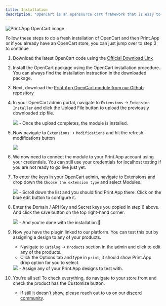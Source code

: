 ```yaml
---
title: Installation
description: "OpenCart is an opensource cart framework that is easy to use and manage."
---
```


<Frame>
    <img alt="Print.App OpenCart image" src="/images/oc.png" />
</Frame>

Follow these steps to do a fresh installation of OpenCart and then Print.App or if you already have an OpenCart store, you can just jump over to step 3 to continue

1.  Download the latest OpenCart code using the [Official Download Link](http://opencart.com/index.php?route=download/download)

2.  Install the OpenCart package using the OpenCart installation procedure. You can always find the installation instruction in the downloaded package.

3.  Next, download the [Print.App OpenCart module from our Github repository](https://github.com/PrintApp/print-app-opencart/releases)

4.  In your OpenCart admin portal, navigate to `Extensions` -> `Extension Installer` and click the Upload File button to upload the previously downloaded zip file.
    <Frame><img src="/images/oc-mod.png" /></Frame>
    -   Once the upload completes, the module is installed.

5.  Now navigate to `Extensions` -> `Modifications` and hit the refresh modifications button
    <Frame><img src="/images/oc-refresh.png" /></Frame>

6.  We now need to connect the module to your Print.App account using your credentials.
    <Snippet file="grab-keys.mdx" />
    <Note>You can still use your credentials for localhost testing if you are not ready to go live just yet.</Note>

7.  To enter the keys in your OpenCart admin, navigate to Extensions and drop down the `Choose the extension type` and select Modules.
    <Frame><img src="/images/oc-ext.png" /></Frame>
    -   Scroll down the list and you should find Print.App there. Click on the blue edit button to configure it.

8.  Enter the Domain / API Key and Secret keys you copied in step 6 above. And click the save button on the top right-hand corner.
    <Frame><img src="/images/oc-conf.png" /></Frame>
    -   And you're done with the installation 👏

9.  Now you have the plugin linked to our platform. You can test this out by assigning a design to any of your products.
    -   Navigate to `Catalog` -> `Products` section in the admin and click to edit any of the products.
    -   Click the Options tab and type in `print`, it should show Print.App drop option for you to select.
    <Frame><img src="/images/oc-assign.png" /></Frame>
    -   Assign any of your Print.App designs to test with.

10. You're all set! To check everything, do navigate to your store front and check the product has the Customize button.
    - If still it doesn't show, please reach out to us on our [discord community](https://discord.gg/XNdtdFxNdE).